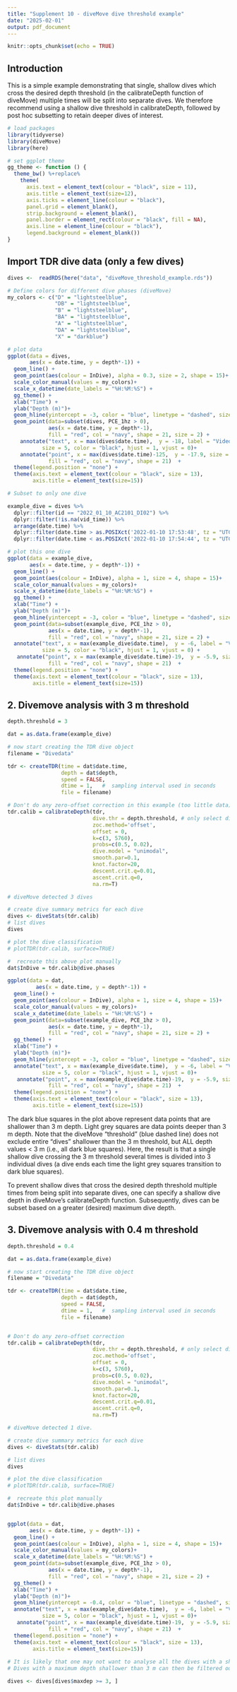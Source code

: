 ```yaml
---
title: "Supplement 10 - diveMove dive threshold example"
date: "2025-02-01"
output: pdf_document
---
```


```r
knitr::opts_chunk$set(echo = TRUE)
```

## Introduction

This is a simple example demonstrating that single, shallow dives which cross the desired depth threshold (in the calibrateDepth function of diveMove) multiple times will be split into separate dives. We therefore recommend using a shallow dive threshold in calibrateDepth, followed by post hoc subsetting to retain deeper dives of interest.


```r

# load packages
library(tidyverse)
library(diveMove)
library(here)

# set ggplot theme
gg_theme <- function () { 
  theme_bw() %+replace% 
    theme(
      axis.text = element_text(colour = "black", size = 11),
      axis.title = element_text(size=12),
      axis.ticks = element_line(colour = "black"),
      panel.grid = element_blank(),
      strip.background = element_blank(),
      panel.border = element_rect(colour = "black", fill = NA),
      axis.line = element_line(colour = "black"),
      legend.background = element_blank())
}

```

## Import TDR dive data (only a few dives)

```r
dives <-  readRDS(here("data", "diveMove_threshold_example.rds"))

# Define colors for different dive phases (diveMove)
my_colors <- c("D" = "lightsteelblue", 
               "DB" = "lightsteelblue",
               "B" = "lightsteelblue",
               "BA" = "lightsteelblue", 
               "A" = "lightsteelblue",
               "DA" = "lightsteelblue",
               "X" = "darkblue")

# plot data 
ggplot(data = dives, 
       aes(x = date.time, y = depth*-1)) + 
  geom_line() +
  geom_point(aes(colour = InDive), alpha = 0.3, size = 2, shape = 15)+
  scale_color_manual(values = my_colors)+
  scale_x_datetime(date_labels = "%H:%M:%S") +
  gg_theme() + 
  xlab("Time") +
  ylab("Depth (m)")+
  geom_hline(yintercept = -3, color = "blue", linetype = "dashed", size = 1) +
  geom_point(data=subset(dives, PCE_1hz > 0),
             aes(x = date.time, y = depth*-1), 
             fill = "red", col = "navy", shape = 21, size = 2) +
    annotate("text", x = max(dives$date.time),  y = -18, label = "Video prey captures", 
           size = 5, color = "black", hjust = 1, vjust = 0)+
    annotate("point", x = max(dives$date.time)-125,  y = -17.9, size = 2.5, 
             fill = "red", col = "navy", shape = 21)  +
  theme(legend.position = "none") +
  theme(axis.text = element_text(colour = "black", size = 13),
        axis.title = element_text(size=15))

# Subset to only one dive

example_dive = dives %>%
  dplyr::filter(id == "2022_01_10_AC2101_DI02") %>%
  dplyr::filter(!is.na(vid_time)) %>%
  arrange(date.time) %>%
  dplyr::filter(date.time > as.POSIXct('2022-01-10 17:53:48', tz = "UTC")) %>%
  dplyr::filter(date.time < as.POSIXct('2022-01-10 17:54:44', tz = "UTC"))

# plot this one dive
ggplot(data = example_dive, 
       aes(x = date.time, y = depth*-1)) + 
  geom_line() +
  geom_point(aes(colour = InDive), alpha = 1, size = 4, shape = 15)+
  scale_color_manual(values = my_colors)+
  scale_x_datetime(date_labels = "%H:%M:%S") +
  gg_theme() + 
  xlab("Time") +
  ylab("Depth (m)")+
  geom_hline(yintercept = -3, color = "blue", linetype = "dashed", size = 1) +
  geom_point(data=subset(example_dive, PCE_1hz > 0),
             aes(x = date.time, y = depth*-1), 
             fill = "red", col = "navy", shape = 21, size = 2) +
  annotate("text", x = max(example_dive$date.time),  y = -6, label = "Video prey captures", 
           size = 5, color = "black", hjust = 1, vjust = 0) +
   annotate("point", x = max(example_dive$date.time)-19,  y = -5.9, size = 2.5, 
             fill = "red", col = "navy", shape = 21)  +
  theme(legend.position = "none") +
  theme(axis.text = element_text(colour = "black", size = 13),
        axis.title = element_text(size=15))

```

## 2. Divemove analysis with 3 m threshold

```r

depth.threshold = 3  

dat = as.data.frame(example_dive)

# now start creating the TDR dive object
filename = "Divedata"

tdr <- createTDR(time = dat$date.time, 
                 depth = dat$depth, 
                 speed = FALSE, 
                 dtime = 1,   #  sampling interval used in seconds
                 file = filename)

# Don't do any zero-offset correction in this example (too little data)
tdr.calib = calibrateDepth(tdr,
                           dive.thr = depth.threshold, # only select dives deeper than threshold
                           zoc.method='offset',
                           offset = 0,
                           k=c(3, 5760),
                           probs=c(0.5, 0.02),
                           dive.model = "unimodal",
                           smooth.par=0.1,
                           knot.factor=20, 
                           descent.crit.q=0.01, 
                           ascent.crit.q=0,
                           na.rm=T)

# diveMove detected 3 dives

# create dive summary metrics for each dive 
dives <- diveStats(tdr.calib)   
# list dives
dives

# plot the dive classification
# plotTDR(tdr.calib, surface=TRUE)

#  recreate this above plot manually 
dat$InDive = tdr.calib@dive.phases

ggplot(data = dat, 
         aes(x = date.time, y = depth*-1)) + 
  geom_line() +
  geom_point(aes(colour = InDive), alpha = 1, size = 4, shape = 15)+
  scale_color_manual(values = my_colors)+
  scale_x_datetime(date_labels = "%H:%M:%S") +
  geom_point(data=subset(example_dive, PCE_1hz > 0),
             aes(x = date.time, y = depth*-1),
             fill = "red", col = "navy", shape = 21, size = 2) +
  gg_theme() + 
  xlab("Time") +
  ylab("Depth (m)")+
  geom_hline(yintercept = -3, color = "blue", linetype = "dashed", size = 1) +
  annotate("text", x = max(example_dive$date.time),  y = -6, label = "Video prey captures", 
           size = 5, color = "black", hjust = 1, vjust = 0)+
   annotate("point", x = max(example_dive$date.time)-19,  y = -5.9, size = 2.5, 
             fill = "red", col = "navy", shape = 21)  +
  theme(legend.position = "none") +
  theme(axis.text = element_text(colour = "black", size = 13),
        axis.title = element_text(size=15))

```

The dark blue squares in the plot above represent data points that are shallower than 3 m depth. Light grey squares are data points deeper than 3 m depth. Note that the diveMove "threshold" (blue dashed line) does not exclude entire "dives" shallower than the 3 m threshold, but ALL depth values < 3 m (i.e., all dark blue squares). Here, the result is that a single shallow dive crossing the 3 m threshold several times is divided into 3 individual dives (a dive ends each time the light grey squares transition to dark blue squares). 

To prevent shallow dives that cross the desired depth threshold multiple times from being split into separate dives, one can specify a shallow dive depth in diveMove's calibrateDepth function. Subsequently, dives can be subset based on a greater (desired) maximum dive depth.


## 3. Divemove analysis with 0.4 m threshold

```r

depth.threshold = 0.4 

dat = as.data.frame(example_dive)

# now start creating the TDR dive object
filename = "Divedata"

tdr <- createTDR(time = dat$date.time, 
                 depth = dat$depth, 
                 speed = FALSE, 
                 dtime = 1,   #  sampling interval used in seconds
                 file = filename)


# Don't do any zero-offset correction 
tdr.calib = calibrateDepth(tdr,
                           dive.thr = depth.threshold, # only select dives deeper than threshold
                           zoc.method='offset',
                           offset = 0,
                           k=c(3, 5760),
                           probs=c(0.5, 0.02),
                           dive.model = "unimodal",
                           smooth.par=0.1,
                           knot.factor=20, 
                           descent.crit.q=0.01, 
                           ascent.crit.q=0,
                           na.rm=T)

# diveMove detected 1 dive.

# create dive summary metrics for each dive 
dives <- diveStats(tdr.calib)     

# list dives
dives

# plot the dive classification
# plotTDR(tdr.calib, surface=TRUE)

#  recreate this plot manually 
dat$InDive = tdr.calib@dive.phases


ggplot(data = dat, 
       aes(x = date.time, y = depth*-1)) + 
  geom_line() +
  geom_point(aes(colour = InDive), alpha = 1, size = 4, shape = 15)+
  scale_color_manual(values = my_colors)+
  scale_x_datetime(date_labels = "%H:%M:%S") +
  geom_point(data=subset(example_dive, PCE_1hz > 0),
             aes(x = date.time, y = depth*-1),
             fill = "red", col = "navy", shape = 21, size = 2) +
  gg_theme() + 
  xlab("Time") +
  ylab("Depth (m)")+
  geom_hline(yintercept = -0.4, color = "blue", linetype = "dashed", size = 1) +
  annotate("text", x = max(example_dive$date.time),  y = -6, label = "Video prey captures", 
           size = 5, color = "black", hjust = 1, vjust = 0)+
   annotate("point", x = max(example_dive$date.time)-19,  y = -5.9, size = 2.5, 
             fill = "red", col = "navy", shape = 21)  +
  theme(legend.position = "none") +
  theme(axis.text = element_text(colour = "black", size = 13),
        axis.title = element_text(size=15))
  
# It is likely that one may not want to analyse all the dives with a shallow maximum dive depth. 
# Dives with a maximum depth shallower than 3 m can then be filtered out of the dive summary.

dives <- dives[dives$maxdep >= 3, ] 

```

